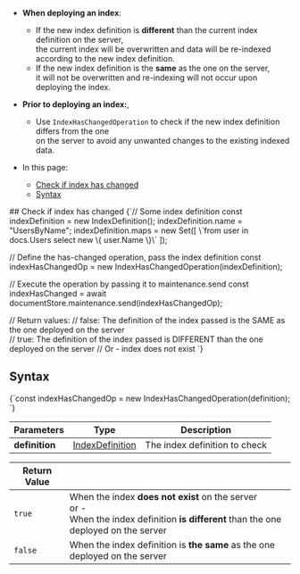 
<Admonition type="note" title="">

* __When deploying an index__:  
  * If the new index definition is __different__ than the current index definition on the server,  
    the current index will be overwritten and data will be re-indexed according to the new index definition.
  * If the new index definition is the __same__ as the one on the server,  
    it will not be overwritten and re-indexing will not occur upon deploying the index.

* __Prior to deploying an index:__,  
  * Use `IndexHasChangedOperation` to check if the new index definition differs from the one  
    on the server to avoid any unwanted changes to the existing indexed data.  

* In this page:
    * [Check if index has changed](../../../../client-api/operations/maintenance/indexes/index-has-changed.mdx#check-if-index-has-changed)
    * [Syntax](../../../../client-api/operations/maintenance/indexes/index-has-changed.mdx#syntax)

</Admonition>
## Check if index has changed

<TabItem value="index_has_changed" label="index_has_changed">
<CodeBlock language="js">
{`// Some index definition
const indexDefinition = new IndexDefinition();
indexDefinition.name = "UsersByName";
indexDefinition.maps = new Set([ \`from user in docs.Users select new \{ user.Name \}\` ]);

// Define the has-changed operation, pass the index definition
const indexHasChangedOp = new IndexHasChangedOperation(indexDefinition);

// Execute the operation by passing it to maintenance.send
const indexHasChanged = await documentStore.maintenance.send(indexHasChangedOp);

// Return values:
// false: The definition of the index passed is the SAME as the one deployed on the server  
// true:  The definition of the index passed is DIFFERENT than the one deployed on the server
//        Or - index does not exist
`}
</CodeBlock>
</TabItem>



## Syntax

<TabItem value="syntax" label="syntax">
<CodeBlock language="js">
{`const indexHasChangedOp = new IndexHasChangedOperation(definition);
`}
</CodeBlock>
</TabItem>

| Parameters | Type | Description |
| - | - | - |
| __definition__ | [IndexDefinition](../../../../client-api/operations/maintenance/indexes/put-indexes.mdx#indexdefinition) | The index definition to check |

| Return Value | |
| - | - |
| `true` | When the index __does not exist__ on the server<br/>or - <br/>When the index definition __is different__ than the one deployed on the server  |
| `false` | When the index definition is __the same__ as the one deployed on the server |




